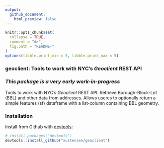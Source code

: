 ```yaml
---
output:
  github_document:
    html_preview: false
---
```


<!-- README.md is generated from README.Rmd. Please edit that file -->

```r
knitr::opts_chunk$set(
  collapse = TRUE,
  comment = "#>",
  fig.path = "README-"
)
options(tibble.print_min = 5, tibble.print_max = 5)
```

### geoclient: Tools to work with NYC's _Geoclient_ REST API

### _This package is a very early work-in-progress_

Tools to work with NYC's _Geoclient_ REST API. Retrieve Borough-Block-Lot (BBL) and other data from addresses. Allows useres to optionally return a simple features (sf) dataframe with a list-column containing BBL  geometry.


### Installation

Install from Github with [devtools](https://github.com/hadley/devtools):

```r
# install.packages("devtools")
devtools::install_github("austensen/geoclient")
```





